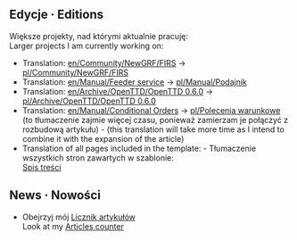 ==Edycje &middot; Editions==
Większe projekty, nad którymi aktualnie pracuję:<br>Larger projects I am currently working on:
*Translation: [[en/Community/NewGRF/FIRS]] → [[pl/Community/NewGRF/FIRS]]
*Translation: [[en/Manual/Feeder service]] → [[pl/Manual/Podajnik]]
*Translation: [[en/Archive/OpenTTD/OpenTTD 0.6.0]] → [[pl/Archive/OpenTTD/OpenTTD 0.6.0]]
*Translation: [[en/Manual/Conditional Orders]] → [[pl/Polecenia warunkowe]]<br>(to tłumaczenie zajmie więcej czasu, ponieważ zamierzam je połączyć z rozbudową artykułu) - (this translation will take more time as I intend to combine it with the expansion of the article)
*Translation of all pages included in the template: - Tłumaczenie wszystkich stron zawartych w szablonie:<br>[[:Template:pl/Spis treści|Spis treści]]

==News &middot; Nowości==
*Obejrzyj mój [[pl/Archive/Community/Users/Yazalo#licznik-artykulow|Licznik artykułów]]<br>Look at my [[en/Archive/Community/Users/Yazalo#articles-counter|Articles counter]]